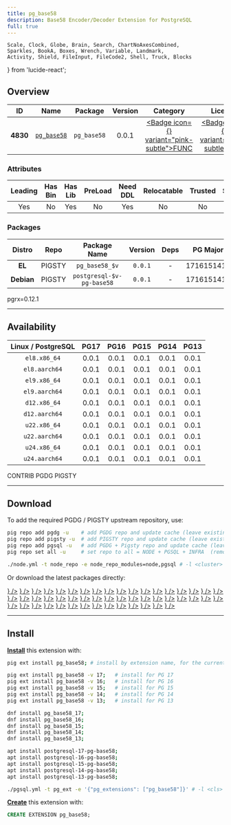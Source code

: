 ```yaml
---
title: pg_base58
description: Base58 Encoder/Decoder Extension for PostgreSQL
full: true
---
```


    Scale, Clock, Globe, Brain, Search, ChartNoAxesCombined,
    Sparkles, BookA, Boxes, Wrench, Variable, Landmark,
    Activity, Shield, FileInput, FileCode2, Shell, Truck, Blocks
} from 'lucide-react';

## Overview

| <TooltipIconButton tooltip="Extension unique identifier" side="top">ID</TooltipIconButton> | <TooltipIconButton tooltip="Extension name" side="top">Name</TooltipIconButton> | <TooltipIconButton tooltip="Package name for installation" side="top">Package</TooltipIconButton> | <TooltipIconButton tooltip="Latest available extension version" side="top">Version</TooltipIconButton> | <TooltipIconButton tooltip="Extension category" side="top">Category</TooltipIconButton> | <TooltipIconButton tooltip="Open source license" side="top">License</TooltipIconButton> | <TooltipIconButton tooltip="Programming language" side="top">Lang</TooltipIconButton> |
|:--------:|:--------:|:----------:|:--------------:|:---------------------------------------:|:------------------------------------------------------:|:----:|
| **4830** | [`pg_base58`](https://github.com/Fell-x27/pg_base58) | `pg_base58` | 0.0.1 | <a href="/ext/func" className="no-underline"><Badge icon={<Variable />} variant="pink-subtle">FUNC</Badge></a> | <a href="/ext/list/license#mit" className="no-underline"><Badge icon={<Scale />} variant="blue-subtle">MIT</Badge></a> | <a href="/ext/list/lang#rust"><Badge icon={<FileCode2 />} variant="amber-subtle">Rust</Badge></a> |

### Attributes

| <TooltipIconButton tooltip="The Primary Leading extension in the Package" side="top">Leading</TooltipIconButton> | <TooltipIconButton tooltip="Contains binary utils" side="top">Has Bin</TooltipIconButton> | <TooltipIconButton tooltip="Contains .so shared library files" side="top">Has Lib</TooltipIconButton> | <TooltipIconButton tooltip="Requires preloading via shared_preload_libraries" side="top">PreLoad</TooltipIconButton> | <TooltipIconButton tooltip="Requires CREATE EXTENSION DDL command" side="top">Need DDL</TooltipIconButton> | <TooltipIconButton tooltip="Can be installed in any schema" side="top">Relocatable</TooltipIconButton> | <TooltipIconButton tooltip="Can be created by non-superuser" side="top">Trusted</TooltipIconButton> | <TooltipIconButton tooltip="Schemas used by this extension" side="top">Schemas</TooltipIconButton> |
|:-------:|:-------:|:-------:|:-------:|:--------:|:-----------:|:-------:|:-------:|
| Yes | No | Yes | No | Yes | No | No | - |

### Packages

| <TooltipIconButton tooltip="Linux distribution family, EL or Debian" side="top">Distro</TooltipIconButton> | <TooltipIconButton tooltip="Package repository" side="top">Repo</TooltipIconButton> | <TooltipIconButton tooltip="The RPM/DEB Package Name Pattern (replace $v with real pg major)" side="top">Package Name</TooltipIconButton> | <TooltipIconButton tooltip="Latest package version" side="top">Version</TooltipIconButton> | <TooltipIconButton tooltip="RPM/DEB Package dependencies" side="top">Deps</TooltipIconButton> | <TooltipIconButton tooltip="Available in these PostgreSQL Major Versions" side="top">PG Major</TooltipIconButton> |
|:----------:|:--------:|:------------------------:|:-----------:|:------------:|:------------------:|
|   **EL**   | <Badge variant="amber-subtle"><span className="font-bold">PIGSTY</span></Badge> | `pg_base58_$v` | `0.0.1` | - | <Badge variant="green-subtle">17</Badge><Badge variant="green-subtle">16</Badge><Badge variant="green-subtle">15</Badge><Badge variant="green-subtle">14</Badge><Badge variant="green-subtle">13</Badge> |
| **Debian** | <Badge variant="amber-subtle"><span className="font-bold">PIGSTY</span></Badge> | `postgresql-$v-pg-base58` | `0.0.1` | - | <Badge variant="green-subtle">17</Badge><Badge variant="green-subtle">16</Badge><Badge variant="green-subtle">15</Badge><Badge variant="green-subtle">14</Badge><Badge variant="green-subtle">13</Badge> |


<Callout title="Comments" type="info">
    pgrx=0.12.1
</Callout>


------

## Availability

| <TooltipIconButton tooltip="Linux Distro Arch / PostgreSQL Major Version" side="top">Linux / PostgreSQL </TooltipIconButton> | **PG17** | **PG16** | **PG15** | **PG14** | **PG13** |
|:-----:|:-----:|:-----:|:-----:|:-----:|:-----:|
| `el8.x86_64` | <Badge variant="amber-subtle">0.0.1</Badge> | <Badge variant="amber-subtle">0.0.1</Badge> | <Badge variant="amber-subtle">0.0.1</Badge> | <Badge variant="amber-subtle">0.0.1</Badge> | <Badge variant="amber-subtle">0.0.1</Badge> |
| `el8.aarch64` | <Badge variant="amber-subtle">0.0.1</Badge> | <Badge variant="amber-subtle">0.0.1</Badge> | <Badge variant="amber-subtle">0.0.1</Badge> | <Badge variant="amber-subtle">0.0.1</Badge> | <Badge variant="amber-subtle">0.0.1</Badge> |
| `el9.x86_64` | <Badge variant="amber-subtle">0.0.1</Badge> | <Badge variant="amber-subtle">0.0.1</Badge> | <Badge variant="amber-subtle">0.0.1</Badge> | <Badge variant="amber-subtle">0.0.1</Badge> | <Badge variant="amber-subtle">0.0.1</Badge> |
| `el9.aarch64` | <Badge variant="amber-subtle">0.0.1</Badge> | <Badge variant="amber-subtle">0.0.1</Badge> | <Badge variant="amber-subtle">0.0.1</Badge> | <Badge variant="amber-subtle">0.0.1</Badge> | <Badge variant="amber-subtle">0.0.1</Badge> |
| `d12.x86_64` | <Badge variant="amber-subtle">0.0.1</Badge> | <Badge variant="amber-subtle">0.0.1</Badge> | <Badge variant="amber-subtle">0.0.1</Badge> | <Badge variant="amber-subtle">0.0.1</Badge> | <Badge variant="amber-subtle">0.0.1</Badge> |
| `d12.aarch64` | <Badge variant="amber-subtle">0.0.1</Badge> | <Badge variant="amber-subtle">0.0.1</Badge> | <Badge variant="amber-subtle">0.0.1</Badge> | <Badge variant="amber-subtle">0.0.1</Badge> | <Badge variant="amber-subtle">0.0.1</Badge> |
| `u22.x86_64` | <Badge variant="amber-subtle">0.0.1</Badge> | <Badge variant="amber-subtle">0.0.1</Badge> | <Badge variant="amber-subtle">0.0.1</Badge> | <Badge variant="amber-subtle">0.0.1</Badge> | <Badge variant="amber-subtle">0.0.1</Badge> |
| `u22.aarch64` | <Badge variant="amber-subtle">0.0.1</Badge> | <Badge variant="amber-subtle">0.0.1</Badge> | <Badge variant="amber-subtle">0.0.1</Badge> | <Badge variant="amber-subtle">0.0.1</Badge> | <Badge variant="amber-subtle">0.0.1</Badge> |
| `u24.x86_64` | <Badge variant="amber-subtle">0.0.1</Badge> | <Badge variant="amber-subtle">0.0.1</Badge> | <Badge variant="amber-subtle">0.0.1</Badge> | <Badge variant="amber-subtle">0.0.1</Badge> | <Badge variant="amber-subtle">0.0.1</Badge> |
| `u24.aarch64` | <Badge variant="amber-subtle">0.0.1</Badge> | <Badge variant="amber-subtle">0.0.1</Badge> | <Badge variant="amber-subtle">0.0.1</Badge> | <Badge variant="amber-subtle">0.0.1</Badge> | <Badge variant="amber-subtle">0.0.1</Badge> |

<Badge variant="green-subtle"><span className="font-black">CONTRIB</span></Badge> <Badge variant="blue-subtle"><span className="font-black">PGDG</span></Badge> <Badge variant="amber-subtle"><span className="font-black">PIGSTY</span></Badge>

------

## Download

To add the required PGDG / PIGSTY upstream repository, use:

```bash tab="pig"
pig repo add pgdg -u    # add PGDG repo and update cache (leave existing repos)
pig repo add pigsty -u  # add PIGSTY repo and update cache (leave existing repos)
pig repo add pgsql -u   # add PGDG + Pigsty repo and update cache (leave existing repos)
pig repo set all -u     # set repo to all = NODE + PGSQL + INFRA  (remove existing repos)
```
```bash tab="pigsty"
./node.yml -t node_repo -e node_repo_modules=node,pgsql # -l <cluster>
```

Or download the latest packages directly:

<Files>
    <Folder name="el8.x86_64">
        <a href="https://repo.pigsty.io/yum/pgsql/el8.x86_64/pg_base58_17-0.0.1-1PIGSTY.el8.x86_64.rpm"><File name="pg_base58_17-0.0.1-1PIGSTY.el8.x86_64.rpm" icon={<Package className="text-emerald-500" />} /></a>
        <a href="https://repo.pigsty.io/yum/pgsql/el8.x86_64/pg_base58_16-0.0.1-1PIGSTY.el8.x86_64.rpm"><File name="pg_base58_16-0.0.1-1PIGSTY.el8.x86_64.rpm" icon={<Package className="text-emerald-500" />} /></a>
        <a href="https://repo.pigsty.io/yum/pgsql/el8.x86_64/pg_base58_15-0.0.1-1PIGSTY.el8.x86_64.rpm"><File name="pg_base58_15-0.0.1-1PIGSTY.el8.x86_64.rpm" icon={<Package className="text-emerald-500" />} /></a>
        <a href="https://repo.pigsty.io/yum/pgsql/el8.x86_64/pg_base58_14-0.0.1-1PIGSTY.el8.x86_64.rpm"><File name="pg_base58_14-0.0.1-1PIGSTY.el8.x86_64.rpm" icon={<Package className="text-emerald-500" />} /></a>
        <a href="https://repo.pigsty.io/yum/pgsql/el8.x86_64/pg_base58_13-0.0.1-1PIGSTY.el8.x86_64.rpm"><File name="pg_base58_13-0.0.1-1PIGSTY.el8.x86_64.rpm" icon={<Package className="text-emerald-500" />} /></a>
    </Folder>
    <Folder name="el8.aarch64">
        <a href="https://repo.pigsty.io/yum/pgsql/el8.aarch64/pg_base58_17-0.0.1-1PIGSTY.el8.aarch64.rpm"><File name="pg_base58_17-0.0.1-1PIGSTY.el8.aarch64.rpm" icon={<Package className="text-orange-500" />} /></a>
        <a href="https://repo.pigsty.io/yum/pgsql/el8.aarch64/pg_base58_16-0.0.1-1PIGSTY.el8.aarch64.rpm"><File name="pg_base58_16-0.0.1-1PIGSTY.el8.aarch64.rpm" icon={<Package className="text-orange-500" />} /></a>
        <a href="https://repo.pigsty.io/yum/pgsql/el8.aarch64/pg_base58_15-0.0.1-1PIGSTY.el8.aarch64.rpm"><File name="pg_base58_15-0.0.1-1PIGSTY.el8.aarch64.rpm" icon={<Package className="text-orange-500" />} /></a>
        <a href="https://repo.pigsty.io/yum/pgsql/el8.aarch64/pg_base58_14-0.0.1-1PIGSTY.el8.aarch64.rpm"><File name="pg_base58_14-0.0.1-1PIGSTY.el8.aarch64.rpm" icon={<Package className="text-orange-500" />} /></a>
        <a href="https://repo.pigsty.io/yum/pgsql/el8.aarch64/pg_base58_13-0.0.1-1PIGSTY.el8.aarch64.rpm"><File name="pg_base58_13-0.0.1-1PIGSTY.el8.aarch64.rpm" icon={<Package className="text-orange-500" />} /></a>
    </Folder>
    <Folder name="el9.x86_64">
        <a href="https://repo.pigsty.io/yum/pgsql/el9.x86_64/pg_base58_17-0.0.1-1PIGSTY.el9.x86_64.rpm"><File name="pg_base58_17-0.0.1-1PIGSTY.el9.x86_64.rpm" icon={<Package className="text-emerald-500" />} /></a>
        <a href="https://repo.pigsty.io/yum/pgsql/el9.x86_64/pg_base58_16-0.0.1-1PIGSTY.el9.x86_64.rpm"><File name="pg_base58_16-0.0.1-1PIGSTY.el9.x86_64.rpm" icon={<Package className="text-emerald-500" />} /></a>
        <a href="https://repo.pigsty.io/yum/pgsql/el9.x86_64/pg_base58_15-0.0.1-1PIGSTY.el9.x86_64.rpm"><File name="pg_base58_15-0.0.1-1PIGSTY.el9.x86_64.rpm" icon={<Package className="text-emerald-500" />} /></a>
        <a href="https://repo.pigsty.io/yum/pgsql/el9.x86_64/pg_base58_14-0.0.1-1PIGSTY.el9.x86_64.rpm"><File name="pg_base58_14-0.0.1-1PIGSTY.el9.x86_64.rpm" icon={<Package className="text-emerald-500" />} /></a>
        <a href="https://repo.pigsty.io/yum/pgsql/el9.x86_64/pg_base58_13-0.0.1-1PIGSTY.el9.x86_64.rpm"><File name="pg_base58_13-0.0.1-1PIGSTY.el9.x86_64.rpm" icon={<Package className="text-emerald-500" />} /></a>
    </Folder>
    <Folder name="el9.aarch64">
        <a href="https://repo.pigsty.io/yum/pgsql/el9.aarch64/pg_base58_17-0.0.1-1PIGSTY.el9.aarch64.rpm"><File name="pg_base58_17-0.0.1-1PIGSTY.el9.aarch64.rpm" icon={<Package className="text-orange-500" />} /></a>
        <a href="https://repo.pigsty.io/yum/pgsql/el9.aarch64/pg_base58_16-0.0.1-1PIGSTY.el9.aarch64.rpm"><File name="pg_base58_16-0.0.1-1PIGSTY.el9.aarch64.rpm" icon={<Package className="text-orange-500" />} /></a>
        <a href="https://repo.pigsty.io/yum/pgsql/el9.aarch64/pg_base58_15-0.0.1-1PIGSTY.el9.aarch64.rpm"><File name="pg_base58_15-0.0.1-1PIGSTY.el9.aarch64.rpm" icon={<Package className="text-orange-500" />} /></a>
        <a href="https://repo.pigsty.io/yum/pgsql/el9.aarch64/pg_base58_14-0.0.1-1PIGSTY.el9.aarch64.rpm"><File name="pg_base58_14-0.0.1-1PIGSTY.el9.aarch64.rpm" icon={<Package className="text-orange-500" />} /></a>
        <a href="https://repo.pigsty.io/yum/pgsql/el9.aarch64/pg_base58_13-0.0.1-1PIGSTY.el9.aarch64.rpm"><File name="pg_base58_13-0.0.1-1PIGSTY.el9.aarch64.rpm" icon={<Package className="text-orange-500" />} /></a>
    </Folder>
    <Folder name="d12.x86_64">
        <a href="https://repo.pigsty.io/apt/pgsql/bookworm/pool/main/p/pg-base58/postgresql-17-pg-base58_0.0.1-1PIGSTY~bookworm_amd64.deb"><File name="postgresql-17-pg-base58_0.0.1-1PIGSTY~bookworm_amd64.deb" icon={<Box className="text-emerald-500" />} /></a>
        <a href="https://repo.pigsty.io/apt/pgsql/bookworm/pool/main/p/pg-base58/postgresql-16-pg-base58_0.0.1-1PIGSTY~bookworm_amd64.deb"><File name="postgresql-16-pg-base58_0.0.1-1PIGSTY~bookworm_amd64.deb" icon={<Box className="text-emerald-500" />} /></a>
        <a href="https://repo.pigsty.io/apt/pgsql/bookworm/pool/main/p/pg-base58/postgresql-15-pg-base58_0.0.1-1PIGSTY~bookworm_amd64.deb"><File name="postgresql-15-pg-base58_0.0.1-1PIGSTY~bookworm_amd64.deb" icon={<Box className="text-emerald-500" />} /></a>
        <a href="https://repo.pigsty.io/apt/pgsql/bookworm/pool/main/p/pg-base58/postgresql-14-pg-base58_0.0.1-1PIGSTY~bookworm_amd64.deb"><File name="postgresql-14-pg-base58_0.0.1-1PIGSTY~bookworm_amd64.deb" icon={<Box className="text-emerald-500" />} /></a>
        <a href="https://repo.pigsty.io/apt/pgsql/bookworm/pool/main/p/pg-base58/postgresql-13-pg-base58_0.0.1-1PIGSTY~bookworm_amd64.deb"><File name="postgresql-13-pg-base58_0.0.1-1PIGSTY~bookworm_amd64.deb" icon={<Box className="text-emerald-500" />} /></a>
    </Folder>
    <Folder name="d12.aarch64">
        <a href="https://repo.pigsty.io/apt/pgsql/bookworm/pool/main/p/pg-base58/postgresql-17-pg-base58_0.0.1-1PIGSTY~bookworm_arm64.deb"><File name="postgresql-17-pg-base58_0.0.1-1PIGSTY~bookworm_arm64.deb" icon={<Box className="text-orange-500" />} /></a>
        <a href="https://repo.pigsty.io/apt/pgsql/bookworm/pool/main/p/pg-base58/postgresql-16-pg-base58_0.0.1-1PIGSTY~bookworm_arm64.deb"><File name="postgresql-16-pg-base58_0.0.1-1PIGSTY~bookworm_arm64.deb" icon={<Box className="text-orange-500" />} /></a>
        <a href="https://repo.pigsty.io/apt/pgsql/bookworm/pool/main/p/pg-base58/postgresql-15-pg-base58_0.0.1-1PIGSTY~bookworm_arm64.deb"><File name="postgresql-15-pg-base58_0.0.1-1PIGSTY~bookworm_arm64.deb" icon={<Box className="text-orange-500" />} /></a>
        <a href="https://repo.pigsty.io/apt/pgsql/bookworm/pool/main/p/pg-base58/postgresql-14-pg-base58_0.0.1-1PIGSTY~bookworm_arm64.deb"><File name="postgresql-14-pg-base58_0.0.1-1PIGSTY~bookworm_arm64.deb" icon={<Box className="text-orange-500" />} /></a>
        <a href="https://repo.pigsty.io/apt/pgsql/bookworm/pool/main/p/pg-base58/postgresql-13-pg-base58_0.0.1-1PIGSTY~bookworm_arm64.deb"><File name="postgresql-13-pg-base58_0.0.1-1PIGSTY~bookworm_arm64.deb" icon={<Box className="text-orange-500" />} /></a>
    </Folder>
    <Folder name="u22.x86_64">
        <a href="https://repo.pigsty.io/apt/pgsql/jammy/pool/main/p/pg-base58/postgresql-17-pg-base58_0.0.1-1PIGSTY~jammy_amd64.deb"><File name="postgresql-17-pg-base58_0.0.1-1PIGSTY~jammy_amd64.deb" icon={<Box className="text-emerald-500" />} /></a>
        <a href="https://repo.pigsty.io/apt/pgsql/jammy/pool/main/p/pg-base58/postgresql-16-pg-base58_0.0.1-1PIGSTY~jammy_amd64.deb"><File name="postgresql-16-pg-base58_0.0.1-1PIGSTY~jammy_amd64.deb" icon={<Box className="text-emerald-500" />} /></a>
        <a href="https://repo.pigsty.io/apt/pgsql/jammy/pool/main/p/pg-base58/postgresql-15-pg-base58_0.0.1-1PIGSTY~jammy_amd64.deb"><File name="postgresql-15-pg-base58_0.0.1-1PIGSTY~jammy_amd64.deb" icon={<Box className="text-emerald-500" />} /></a>
        <a href="https://repo.pigsty.io/apt/pgsql/jammy/pool/main/p/pg-base58/postgresql-14-pg-base58_0.0.1-1PIGSTY~jammy_amd64.deb"><File name="postgresql-14-pg-base58_0.0.1-1PIGSTY~jammy_amd64.deb" icon={<Box className="text-emerald-500" />} /></a>
        <a href="https://repo.pigsty.io/apt/pgsql/jammy/pool/main/p/pg-base58/postgresql-13-pg-base58_0.0.1-1PIGSTY~jammy_amd64.deb"><File name="postgresql-13-pg-base58_0.0.1-1PIGSTY~jammy_amd64.deb" icon={<Box className="text-emerald-500" />} /></a>
    </Folder>
    <Folder name="u22.aarch64">
        <a href="https://repo.pigsty.io/apt/pgsql/jammy/pool/main/p/pg-base58/postgresql-17-pg-base58_0.0.1-1PIGSTY~jammy_arm64.deb"><File name="postgresql-17-pg-base58_0.0.1-1PIGSTY~jammy_arm64.deb" icon={<Box className="text-orange-500" />} /></a>
        <a href="https://repo.pigsty.io/apt/pgsql/jammy/pool/main/p/pg-base58/postgresql-16-pg-base58_0.0.1-1PIGSTY~jammy_arm64.deb"><File name="postgresql-16-pg-base58_0.0.1-1PIGSTY~jammy_arm64.deb" icon={<Box className="text-orange-500" />} /></a>
        <a href="https://repo.pigsty.io/apt/pgsql/jammy/pool/main/p/pg-base58/postgresql-15-pg-base58_0.0.1-1PIGSTY~jammy_arm64.deb"><File name="postgresql-15-pg-base58_0.0.1-1PIGSTY~jammy_arm64.deb" icon={<Box className="text-orange-500" />} /></a>
        <a href="https://repo.pigsty.io/apt/pgsql/jammy/pool/main/p/pg-base58/postgresql-14-pg-base58_0.0.1-1PIGSTY~jammy_arm64.deb"><File name="postgresql-14-pg-base58_0.0.1-1PIGSTY~jammy_arm64.deb" icon={<Box className="text-orange-500" />} /></a>
        <a href="https://repo.pigsty.io/apt/pgsql/jammy/pool/main/p/pg-base58/postgresql-13-pg-base58_0.0.1-1PIGSTY~jammy_arm64.deb"><File name="postgresql-13-pg-base58_0.0.1-1PIGSTY~jammy_arm64.deb" icon={<Box className="text-orange-500" />} /></a>
    </Folder>
    <Folder name="u24.x86_64">
        <a href="https://repo.pigsty.io/apt/pgsql/noble/pool/main/p/pg-base58/postgresql-17-pg-base58_0.0.1-1PIGSTY~noble_amd64.deb"><File name="postgresql-17-pg-base58_0.0.1-1PIGSTY~noble_amd64.deb" icon={<Box className="text-emerald-500" />} /></a>
        <a href="https://repo.pigsty.io/apt/pgsql/noble/pool/main/p/pg-base58/postgresql-16-pg-base58_0.0.1-1PIGSTY~noble_amd64.deb"><File name="postgresql-16-pg-base58_0.0.1-1PIGSTY~noble_amd64.deb" icon={<Box className="text-emerald-500" />} /></a>
        <a href="https://repo.pigsty.io/apt/pgsql/noble/pool/main/p/pg-base58/postgresql-15-pg-base58_0.0.1-1PIGSTY~noble_amd64.deb"><File name="postgresql-15-pg-base58_0.0.1-1PIGSTY~noble_amd64.deb" icon={<Box className="text-emerald-500" />} /></a>
        <a href="https://repo.pigsty.io/apt/pgsql/noble/pool/main/p/pg-base58/postgresql-14-pg-base58_0.0.1-1PIGSTY~noble_amd64.deb"><File name="postgresql-14-pg-base58_0.0.1-1PIGSTY~noble_amd64.deb" icon={<Box className="text-emerald-500" />} /></a>
        <a href="https://repo.pigsty.io/apt/pgsql/noble/pool/main/p/pg-base58/postgresql-13-pg-base58_0.0.1-1PIGSTY~noble_amd64.deb"><File name="postgresql-13-pg-base58_0.0.1-1PIGSTY~noble_amd64.deb" icon={<Box className="text-emerald-500" />} /></a>
    </Folder>
    <Folder name="u24.aarch64">
        <a href="https://repo.pigsty.io/apt/pgsql/noble/pool/main/p/pg-base58/postgresql-17-pg-base58_0.0.1-1PIGSTY~noble_arm64.deb"><File name="postgresql-17-pg-base58_0.0.1-1PIGSTY~noble_arm64.deb" icon={<Box className="text-orange-500" />} /></a>
        <a href="https://repo.pigsty.io/apt/pgsql/noble/pool/main/p/pg-base58/postgresql-16-pg-base58_0.0.1-1PIGSTY~noble_arm64.deb"><File name="postgresql-16-pg-base58_0.0.1-1PIGSTY~noble_arm64.deb" icon={<Box className="text-orange-500" />} /></a>
        <a href="https://repo.pigsty.io/apt/pgsql/noble/pool/main/p/pg-base58/postgresql-15-pg-base58_0.0.1-1PIGSTY~noble_arm64.deb"><File name="postgresql-15-pg-base58_0.0.1-1PIGSTY~noble_arm64.deb" icon={<Box className="text-orange-500" />} /></a>
        <a href="https://repo.pigsty.io/apt/pgsql/noble/pool/main/p/pg-base58/postgresql-14-pg-base58_0.0.1-1PIGSTY~noble_arm64.deb"><File name="postgresql-14-pg-base58_0.0.1-1PIGSTY~noble_arm64.deb" icon={<Box className="text-orange-500" />} /></a>
        <a href="https://repo.pigsty.io/apt/pgsql/noble/pool/main/p/pg-base58/postgresql-13-pg-base58_0.0.1-1PIGSTY~noble_arm64.deb"><File name="postgresql-13-pg-base58_0.0.1-1PIGSTY~noble_arm64.deb" icon={<Box className="text-orange-500" />} /></a>
    </Folder>
</Files>

------

## Install

[**Install**](/docs/pgsql/extension/install) this extension with:

```bash tab="pig"
pig ext install pg_base58; # install by extension name, for the current active PG version

pig ext install pg_base58 -v 17;   # install for PG 17
pig ext install pg_base58 -v 16;   # install for PG 16
pig ext install pg_base58 -v 15;   # install for PG 15
pig ext install pg_base58 -v 14;   # install for PG 14
pig ext install pg_base58 -v 13;   # install for PG 13
```
```bash tab="yum" 
dnf install pg_base58_17;
dnf install pg_base58_16;
dnf install pg_base58_15;
dnf install pg_base58_14;
dnf install pg_base58_13;
```
```bash tab="apt" 
apt install postgresql-17-pg-base58;
apt install postgresql-16-pg-base58;
apt install postgresql-15-pg-base58;
apt install postgresql-14-pg-base58;
apt install postgresql-13-pg-base58;
```
```bash tab="ansible"
./pgsql.yml -t pg_ext -e '{"pg_extensions": ["pg_base58"]}' # -l <cls>
```

[**Create**](/docs/pgsql/extension/create) this extension with:

```sql
CREATE EXTENSION pg_base58;
```


